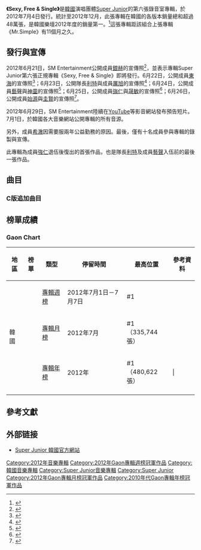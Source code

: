 {{about|Super Junior專輯|日語單曲|Sexy, Free & Single (單曲)}}
{{Infobox Album
|  Name =Sexy, Free & Single
| Original_name = Sexy, Free & Single
| Type = 專輯
| Longtype =
| Artist = [[Super_Junior|Super Junior]]
| Cover = The 6th Album Sexy, Free & Single (A Ver.).jpg
| Caption     =《Sexy, Free & Single》專輯封面（6輯A版）
| Released = 2012年7月4日
| Recorded = 2012年
| Genre = 流行、R&B、舞曲、抒情
| Length = 48分59秒 
| Label =[[SM_Entertainment|SM Entertainment]]
| Producer = [[李秀滿|李秀滿]]
| Chart position = 
| Reviews = 
| Last album = 《[[Mr.Simple|Mr.Simple]]》<br />（2011）
| This album = '''《Sexy, Free & Single》'''<br />（2012）
| Next album = 《[[Hero_(Super_Junior專輯)|Hero]]》<br />（2013）
| Misc          = {{Extra album cover
| Upper caption = 改版專輯
| Type          = studio
| Cover         = SuperJunior_SPY.jpg
| Lower caption = 《SPY》改版專輯封面（6輯C版）
| Misc           = }}
{{Singles
  | promo          =yes
  | Name           =《Sexy, Free & Single》
  | Type           = studio
  | single 1       = Sexy, Free & Single
  | single 1 date  = 2012年7月4日
  | single 2       = SPY
  | single 2 date  = 2012年8月7日
}}
{{External music video|Type=album|{{YouTube|gWIkiI_UmeE|Sexy, Free & Single}} <br/>{{YouTube|4GpJHF0WyAE|Spy}} }}
}}

'''《Sexy, Free & Single》'''是[[韓國|韓國]]演唱團體[[Super_Junior|Super Junior]]的第六張錄音室專輯，於2012年7月4日發行。統計至2012年12月，此張專輯在韓國的各版本銷量總和超過48萬張，是韓國樂壇2012年度的銷量第一。<ref>{{cite news | author= | title=韓國HANTEO榜2012年度唱片銷量 | 3= | url=http://www.hanteo.com/rank/nHanteo_award2k.asp?genre=9&pre2012=on | language=Ko | accessdate=2013-02-02 | archive-date=2017-06-07 | archive-url=https://web.archive.org/web/20170607073256/http://hanteo.com/rank/nHanteo_award2k.asp?genre=9&pre2012=on | dead-url=no }}</ref>這張專輯距該組合上張專輯《Mr.Simple》有11個月之久。

== 發行與宣傳 ==
2012年6月21日，SM Entertainment公開成員[[銀赫|銀赫]]的宣傳照<ref>{{Cite web |url=http://kpopn.com/2012/06/21/129327/ |title=SJ 銀赫6輯回歸照 |access-date=2012-07-08 |archive-url=https://web.archive.org/web/20120711205132/http://kpopn.com/2012/06/21/129327/ |archive-date=2012-07-11 |dead-url=yes }}</ref>，並表示專輯Super Junior第六張正規專輯《Sexy, Free & Single》即將發行。6月22日，公開成員[[東海|東海]]的宣傳照<ref>{{Cite web |url=http://kpopn.com/2012/06/22/129482/ |title=SJ 東海6輯回歸照 |access-date=2012-07-08 |archive-url=https://web.archive.org/web/20120628195248/http://kpopn.com/2012/06/22/129482/ |archive-date=2012-06-28 |dead-url=yes }}</ref>；6月23日，公開隊長[[利特|利特]]與成員[[厲旭|厲旭]]的宣傳照<ref>{{Cite web |url=http://kpopn.com/2012/06/23/129651/ |title=SJ 利特、厲旭6輯回歸照 |access-date=2012-07-08 |archive-url=https://web.archive.org/web/20120628194849/http://kpopn.com/2012/06/23/129651/ |archive-date=2012-06-28 |dead-url=yes }}</ref>；6月24日，公開成員[[藝聲|藝聲]]與[[神童|神童]]的宣傳照<ref>{{Cite web |url=http://kpopn.com/2012/06/24/129766/ |title=藝聲、神童六輯回歸概念照 |access-date=2012-07-08 |archive-url=https://web.archive.org/web/20120628195859/http://kpopn.com/2012/06/24/129766/ |archive-date=2012-06-28 |dead-url=yes }}</ref>；6月25日，公開成員[[強仁|強仁]]與[[晟敏|晟敏]]的宣傳照<ref>{{Cite web |url=http://kpopn.com/2012/06/25/129869/ |title=強仁、晟敏 6輯回歸照 |access-date=2012-07-08 |archive-url=https://web.archive.org/web/20120702234803/http://kpopn.com/2012/06/25/129869/ |archive-date=2012-07-02 |dead-url=yes }}</ref>；6月26日，公開成員[[始源|始源]]與[[圭賢|圭賢]]的宣傳照<ref>{{Cite web |url=http://kpopn.com/2012/06/26/130058/ |title=始源、圭賢 6輯回歸照 |access-date=2012-07-08 |archive-url=https://web.archive.org/web/20120630144749/http://kpopn.com/2012/06/26/130058/ |archive-date=2012-06-30 |dead-url=yes }}</ref>。

2012年6月29日，SM Entertainment陸續在[[YouTube|YouTube]]等影音網站發布預告短片。7月1日，於韓國各大音樂網站公開專輯的所有音源。

另外，成員[[希澈|希澈]]因需要服兩年公益勤務的原因。最後，僅有十名成員參與專輯的錄製與宣傳。

此專輯為成員[[強仁|強仁]]退伍後復出的首張作品，也是隊長[[利特|利特]]及成員[[藝聲|藝聲]]入伍前的最後一張作品。

== 曲目 ==
{{tracklist
| collapsed       = 
| headline        = 
| extra_column    = 韓文曲名
| total length    = 35:38
| title1          = Sexy, Free & Single
| lyrics1         = [[俞永鎮|俞永鎮]]
| music1          =  Daniel `Obi` Klein , Thomas Sardorf , Lasse Lindorff 
| extra1          =
| length1         = 3:43
| title2          = From U
| lyrics2         = [[俞永鎮|俞永鎮]]
| music2          = [[俞永鎮|俞永鎮]]
| extra2          = 너로부터
| length2         = 3:10
| title3          = Now  
| lyrics3         = Kim bu min
| music3          =  Hitchhiker
| extra3          =
| length3         = 3:53
| title4          = ROCKSTAR 
| lyrics4         =  D2O [detour], Young Sky
| music4          =  D2O [detour], Young Sky
| extra4          = 
| length4         = 3:11
| title5          = Gulliver
| lyrics5         = 銀赫
| music5          =  Markus Bogelund , Soren Juhl Holmager , Mick Muxoll Rasmussen 
| extra5          = 걸리버
| length5         = 3:25
| title6          = Someday 
| lyrics6         =  Leetzsche
| music6          =  Leetzsche
| extra6          = 언젠가는 
| length6         = 4:12
| title7          = Bittersweet 
| lyrics7         =Kim jeong bae
| music7          =  Kenzie
| extra7          = 달콤씁쓸
| length7         = 3:25
| title8          = Butterfly 
| lyrics8         = Hwang huyn, Agnes
| music8          =Hwanghuyn 
| extra8          = 빠삐용 
| length8         = 3:07
| title9          = Daydream 
| lyrics9         = Ha jeong ho,STORYTELLER
| music9          = Ha jeong ho,STORYTELLER
| extra9          = 머문다
| length9         = 3:44
| title10         = A 'Good'bye 
| lyrics10        = Park chang hyun
| music10         = Park chang hyun
| extra10         = 헤어지는 날
| length10        = 3:48
}}

=== C版追加曲目 ===
{{tracklist
| collapsed       = 
| headline        = 
| extra_column    = 韓文曲名
| total length    = 13:21
| title1          = Spy
| lyrics1         = 
| music1          = 
| extra1          =
| length1         = 3:13
| title2          = Outsider
| lyrics2         =
| music2          = 
| extra2          =
| length2         = 3:05
| title3          = Only U
| lyrics3         = 利特、东海
| music3          = 利特
| extra3          =
| length3         = 3:35
| title4          = HARU 
| lyrics4         = 东海、权纯
| music4          = 东海、权纯
| extra4          = 하루
| length4         = 3:28
}}

==榜單成績==
===Gaon Chart===
{| class="wikitable" style="text-align:center; width:70%"
|-
! 地區 !! 榜單 !! 類型 !! 停留時間 !! 最高位置 !! 參考資料
|-
| rowspan="3" |韓國 || rowspan="3" |{{link-en|Gaon專輯榜|Gaon Album Chart}} || [[2012年Gaon專輯冠軍作品列表|專輯週榜]] || 2012年7月1日－7月7日 || #1 || 
|-
| [[2012年Gaon專輯冠軍作品列表|專輯月榜]] 
| 2012年7月 
| #1<br/>（335,744張）
| 
|-
| [[2012年Gaon專輯冠軍作品列表|專輯年榜]] 
| 2012年 
| #1<br/>（480,622張）
| <ref>|
|-
|}

== 參考文獻 ==
{{reflist|2}}

== 外部链接 ==
*{{ko icon}} [http://superjunior.smtown.com/ Super Junior 韓國官方網站]{{Wayback|url=http://superjunior.smtown.com/ |date=20171108214141 }}

{{Super Junior}}
{{Gaon專輯週榜冠軍 (2012年)|2013年7月4日－7月21日、8月11日，共4週}}
{{Gaon專輯月榜冠軍 (2010年代前期)|2012年7月－8月}}
{{Gaon專輯年榜冠軍 (2010年代)|2012年}}
{{韓國最暢銷專輯|2012年}}
[[Category:2012年音樂專輯|Category:2012年音樂專輯]]
[[Category:2012年Gaon專輯週榜冠軍作品|Category:2012年Gaon專輯週榜冠軍作品]]
[[Category:韓國音樂專輯|Category:韓國音樂專輯]]
[[Category:Super_Junior音樂專輯|Category:Super Junior音樂專輯]]
[[Category:Super_Junior|Category:Super Junior]]
[[Category:2012年Gaon專輯月榜冠軍作品|Category:2012年Gaon專輯月榜冠軍作品]]
[[Category:2010年代Gaon專輯年榜冠軍作品|Category:2010年代Gaon專輯年榜冠軍作品]]